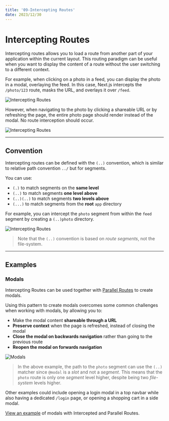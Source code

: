 ```yaml
---
title: '09-Intercepting Routes'
date: 2023/12/30
---
```


# Intercepting Routes

Intercepting routes allows you to load a route from another part of your application within the current layout. This routing paradigm can be useful when you want to display the content of a route without the user switching to a different context.

For example, when clicking on a photo in a feed, you can display the photo in a modal, overlaying the feed. In this case, Next.js intercepts the `/photo/123` route, masks the URL, and overlays it over `/feed`.

![Intercepting Routes](https://nextjs.org/_next/image?url=%2Fdocs%2Flight%2Fintercepting-routes-soft-navigate.png&w=3840&q=75&dpl=dpl_AGVpExNSxGb3dC5jrZYnL2rzPEsj)

However, when navigating to the photo by clicking a shareable URL or by refreshing the page, the entire photo page should render instead of the modal. No route interception should occur.

![Intercepting Routes](https://nextjs.org/_next/image?url=%2Fdocs%2Flight%2Fintercepting-routes-hard-navigate.png&w=3840&q=75&dpl=dpl_AGVpExNSxGb3dC5jrZYnL2rzPEsj)

---

## Convention

Intercepting routes can be defined with the `(..)` convention, which is similar to relative path convention `../` but for segments.

You can use:

- `(.)` to match segments on the **same level**
- `(..)` to match segments **one level above**
- `(..)(..)` to match segments **two levels above**
- `(...)` to match segments from the **root** `app` directory

For example, you can intercept the `photo` segment from within the `feed` segment by creating a `(..)photo` directory.

![Intercepting Routes](https://nextjs.org/_next/image?url=%2Fdocs%2Flight%2Fintercepted-routes-files.png&w=3840&q=75&dpl=dpl_AGVpExNSxGb3dC5jrZYnL2rzPEsj)

> Note that the `(..)` convention is based on _route segments_, not the file-system.

---

## Examples

### Modals

Intercepting Routes can be used together with [Parallel Routes](/docs/app/building-your-application/routing/parallel-routes) to create modals.

Using this pattern to create modals overcomes some common challenges when working with modals, by allowing you to:

- Make the modal content **shareable through a URL**
- **Preserve context** when the page is refreshed, instead of closing the modal
- **Close the modal on backwards navigation** rather than going to the previous route
- **Reopen the modal on forwards navigation**

![Modals](https://nextjs.org/_next/image?url=%2Fdocs%2Flight%2Fintercepted-routes-modal-example.png&w=3840&q=75&dpl=dpl_AGVpExNSxGb3dC5jrZYnL2rzPEsj)

> In the above example, the path to the `photo` segment can use the `(..)` matcher since `@modal` is a _slot_ and not a _segment_. This means that the `photo` route is only one _segment_ level higher, despite being two _file-system_ levels higher.

Other examples could include opening a login modal in a top navbar while also having a dedicated `/login` page, or opening a shopping cart in a side modal.

[View an example](https://github.com/vercel-labs/nextgram) of modals with Intercepted and Parallel Routes.
